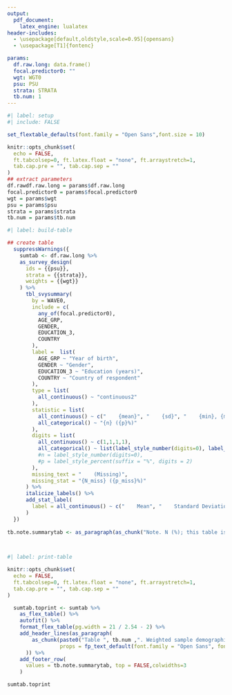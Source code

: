 ```yaml
---
output:
  pdf_document:
    latex_engine: lualatex
header-includes:
  - \usepackage[default,oldstyle,scale=0.95]{opensans}
  - \usepackage[T1]{fontenc}

params: 
  df.raw.long: data.frame()
  focal.predictor0: ""
  wgt: WGT0
  psu: PSU
  strata: STRATA
  tb.num: 1
---
```


\pagestyle{empty}
\setmainfont{opensans}

```r
#| label: setup
#| include: FALSE

set_flextable_defaults(font.family = "Open Sans",font.size = 10)

knitr::opts_chunk$set(
  echo = FALSE,
  ft.tabcolsep=0, ft.latex.float = "none", ft.arraystretch=1,
  tab.cap.pre = "", tab.cap.sep = ""
)
## extract parameters
df.rawdf.raw.long = params$df.raw.long
focal.predictor0 = params$focal.predictor0
wgt = params$wgt
psu = params$psu
strata = params$strata
tb.num = params$tb.num

```


```r
#| label: build-table

## create table
  suppressWarnings({
    sumtab <- df.raw.long %>%
    as_survey_design(
      ids = {{psu}},
      strata = {{strata}},
      weights = {{wgt}}
    ) %>%
      tbl_svysummary(
        by = WAVE0,
        include = c(
          any_of(focal.predictor0),
          AGE_GRP,
          GENDER,
          EDUCATION_3,
          COUNTRY
        ),
        label =  list(
          AGE_GRP ~ "Year of birth",
          GENDER ~ "Gender",
          EDUCATION_3 ~ "Education (years)",
          COUNTRY ~ "Country of respondent"
        ),
        type = list(
          all_continuous() ~ "continuous2"
        ),
        statistic = list(
          all_continuous() ~ c("    {mean}", "    {sd}", "    {min}, {max}"),
          all_categorical() ~ "{n} ({p}%)"
        ),
        digits = list(
          all_continuous() ~ c(1,1,1,1),
          all_categorical() ~ list(label_style_number(digits=0), label_style_percent0(digits = 1))
          #n = label_style_number(digits=0),
          #p = label_style_percent(suffix = "%", digits = 2)
        ),
        missing_text = "    (Missing)",
        missing_stat = "{N_miss} ({p_miss}%)"
      ) %>%
      italicize_labels() %>%
      add_stat_label(
        label = all_continuous() ~ c("    Mean", "    Standard Deviation", "    Min, Max")
      )
  })
  
tb.note.summarytab <- as_paragraph(as_chunk("Note. N (%); this table is based on non-imputed data; cumulative percentages for variables may not add up to 100% due to rounding; S.A.R., Special Administrative Region. Expanded summary tables of all demographic characteristics and outcome variables are provided the online supplement in Tables S1-2 aggregated over the full sample and Tables S9a-32a and S9b-32b are summary tables by country.", props = fp_text_default(font.family = "Open Sans", font.size = 9)))

  
```


 
```r
#| label: print-table

knitr::opts_chunk$set(
  echo = FALSE,
  ft.tabcolsep=0, ft.latex.float = "none", ft.arraystretch=1,
  tab.cap.pre = "", tab.cap.sep = ""
)

  sumtab.toprint <- sumtab %>%
    as_flex_table() %>%
    autofit() %>%
    format_flex_table(pg.width = 21 / 2.54 - 2) %>%
    add_header_lines(as_paragraph(
        as_chunk(paste0("Table ", tb.num ,". Weighted sample demographic summary statistics."),
                 props = fp_text_default(font.family = "Open Sans", font.size = 11))
      )) %>%
    add_footer_row(
      values = tb.note.summarytab, top = FALSE,colwidths=3
    )

sumtab.toprint

```
